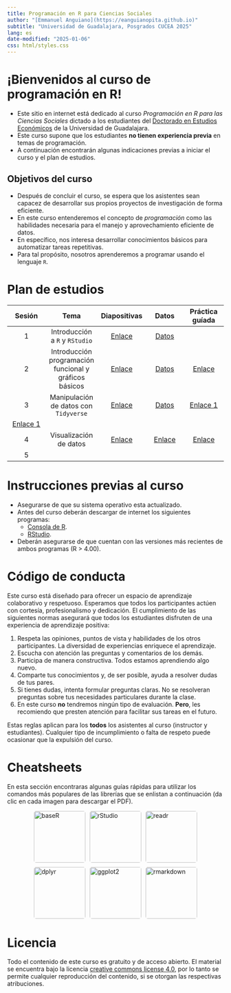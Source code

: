 ```yaml
---
title: Programación en R para Ciencias Sociales
author: "[Emmanuel Anguiano](https://eanguianopita.github.io)"
subtitle: "Universidad de Guadalajara, Posgrados CUCEA 2025"
lang: es
date-modified: "2025-01-06"
css: html/styles.css
---
```


# ¡Bienvenidos al curso de programación en R!

-   Este sitio en internet está dedicado al curso *Programación en R para las Ciencias Sociales* dictado a los estudiantes del [Doctorado en Estudios Económicos](https://deec.cucea.udg.mx/) de la Universidad de Guadalajara.
-   Este curso supone que los estudiantes **no tienen experiencia previa** en temas de programación.
-   A continuación encontrarán algunas indicaciones previas a iniciar el curso y el plan de estudios.

## Objetivos del curso

-   Después de concluir el curso, se espera que los asistentes sean capacez de desarrollar sus propios proyectos de investigación de forma eficiente.
-   En este curso entenderemos el concepto de *programación* como las habilidades necesaria para el manejo y aprovechamiento eficiente de datos.
-   En específico, nos interesa desarrollar conocimientos básicos para automatizar tareas repetitivas.
-   Para tal propósito, nosotros aprenderemos a programar usando el lenguaje `R`.

# Plan de estudios

| Sesión | Tema | Diapositivas | Datos | Práctica guíada |
|:-------------:|:-------------:|:-------------:|:-------------:|:-------------:|
| 1 | Introducción a `R` y `RStudio` | [Enlace](https://eanguianopita.github.io/docs/curso_R/Slides/01-Intro_R_noanswers.html){target="_blank"} | [Datos](https://eanguianopita.github.io/docs/curso_R/Datos/IMDB.csv) |  |
| 2 | Introducción programación funcional y gráficos básicos | [Enlace](https://eanguianopita.github.io/docs/curso_R/Slides/02-Estructura_control_noanswers.html) | [Datos](https://eanguianopita.github.io/docs/curso_R/Datos/PIBE_2020-2023.csv) | [Enlace](https://eanguianopita.github.io/docs/curso_R/Slides/Ejercicios_Graficas_R_base.html) |
| 3 | Manipulación de datos con `Tidyverse` | [Enlace](https://eanguianopita.github.io/docs/curso_R/Slides/03-Manipulacion_datos_tidyverse_noanswers.html) | [Datos](https://eanguianopita.github.io/docs/curso_R/Datos/Tidyverse.zip) | [Enlace 1](https://eanguianopita.github.io/docs/curso_R/Slides/3_1_Ejercicios_tidyverse.html) <br>
[Enlace 1](https://eanguianopita.github.io/docs/curso_R/Slides/Ejercicio_manipulación_dplyr.html)|
| 4 | Visualización de datos | [Enlace](https://eanguianopita.github.io/docs/curso_R/Slides/03-Manipulacion_datos_tidyverse_noanswers.html) | [Enlace](https://eanguianopita.github.io/docs/curso_R/Datos/Data_visualization.zip) |  [Enlace]() |
| 5 |  |  |  |  |

# Instrucciones previas al curso

-   Asegurarse de que su sistema operativo esta actualizado.
-   Antes del curso deberán descargar de internet los siguientes programas:
    -   [Consola de R](https://cran.r-project.org/).
    -   [RStudio](https://posit.co/download/rstudio-desktop/).
-   Deberán asegurarse de que cuentan con las versiones más recientes de ambos programas (R \> 4.00).

# Código de conducta

Este curso está diseñado para ofrecer un espacio de aprendizaje colaborativo y respetuoso. Esperamos que todos los participantes actúen con cortesía, profesionalismo y dedicación. El cumplimiento de las siguientes normas asegurará que todos los estudiantes disfruten de una experiencia de aprendizaje positiva:

1.  Respeta las opiniones, puntos de vista y habilidades de los otros participantes. La diversidad de experiencias enriquece el aprendizaje.
2.  Escucha con atención las preguntas y comentarios de los demás.
3.  Participa de manera constructiva. Todos estamos aprendiendo algo nuevo.
4.  Comparte tus conocimientos y, de ser posible, ayuda a resolver dudas de tus pares.
5.  Si tienes dudas, intenta formular preguntas claras. No se resolveran preguntas sobre tus necesidades particulares durante la clase.
6.  En este curso **no** tendremos ningún tipo de evaluación. **Pero**, les recomiendo que presten atención para facilitar sus tareas en el futuro.

Estas reglas aplican para los **todos** los asistentes al curso (instructor y estudiantes). Cualquier tipo de incumplimiento o falta de respeto puede ocasionar que la expulsión del curso.

# Cheatsheets

En esta sección encontraras algunas guías rápidas para utilizar los comandos más populares de las librerías que se enlistan a continuación (da clic en cada imagen para descargar el PDF).

```{=html}
<style>
  .image-row {
    display: flex; /* Coloca las imágenes en fila */
    gap: 10px; /* Espacio entre las imágenes */
    justify-content: center; /* Centra las imágenes horizontalmente */
    flex-wrap: wrap; /* Permite que las imágenes se ajusten en múltiples líneas si el espacio es limitado */
  }
  .image-row img {
    width: 120px; /* Ajusta el tamaño de las imágenes */
    height: auto; /* Mantén la proporción original */
    border-radius: 5px; /* Opcional: bordes redondeados */
  }
</style>

<div class="image-row">
    <a href="https://eanguianopita.github.io/docs/curso_R/cheatsheets/baser.pdf">
    <img src="https://eanguianopita.github.io/docs/curso_R/img/rbase_badge.png" alt="baseR">
  </a>
  
   <a href="https://eanguianopita.github.io/docs/curso_R/cheatsheets/rstudio.pdf">
    <img src="https://eanguianopita.github.io/docs/curso_R/img/rstudio_badge.png" alt="rStudio">
  </a>  
  
  <a href="https://eanguianopita.github.io/docs/curso_R/cheatsheets/readr.pdf">
    <img src="https://eanguianopita.github.io/docs/curso_R/img/readr_badge.png" alt="readr">
  </a>  
  
  <a href="https://eanguianopita.github.io/docs/curso_R/cheatsheets/dplyr.pdf">
    <img src="https://eanguianopita.github.io/docs/curso_R/img/dplyr_badge.png" alt="dplyr">
  </a>
  <a href="https://eanguianopita.github.io/docs/curso_R/cheatsheets/ggplot2.pdf">
    <img src="https://eanguianopita.github.io/docs/curso_R/img/ggplot2_badge.png" alt="ggplot2">
  </a>
  
    <a href="https://eanguianopita.github.io/docs/curso_R/cheatsheets/rmarkdown.pdf">
    <img src="https://eanguianopita.github.io/docs/curso_R/img/rmarkdown_badge.png" alt="rmarkdown">
  </a>
  
</div>
```

# Licencia

Todo el contenido de este curso es gratuito y de acceso abierto. El material se encuentra bajo la licencia [creative commons license 4.0](https://creativecommons.org/licenses/by/4.0/), por lo tanto se permite cualquier reproducción del contenido, si se otorgan las respectivas atribuciones.
